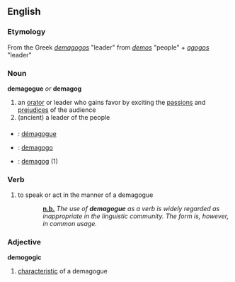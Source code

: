 == English ==
=== Etymology ===
From the Greek ''[[demagogos]]'' "leader" from ''[[demos]]'' "people" + ''[[agogos]]'' "leader"

=== Noun ===
'''demagogue''' ''or'' '''demagog'''
# an [[orator]] or leader who gains favor by exciting the [[passion]]s and [[prejudice]]s of the audience
# (ancient) a leader of the people

===={{trans}}====

* {{fr}} : [[démagogue]]
* {{io}} : [[demagogo]]
* {{sv}} : [[demagog]] (1)

=== Verb ===
# to speak or act in the manner of a demagogue
:: '''[[nota bene|n.b.]]''' ''The use of '''demagogue''' as a verb is widely regarded as inappropriate in the linguistic community.  The form is, however, in common usage.''

=== Adjective ===
'''demogogic'''
# [[characteristic]] of a demagogue